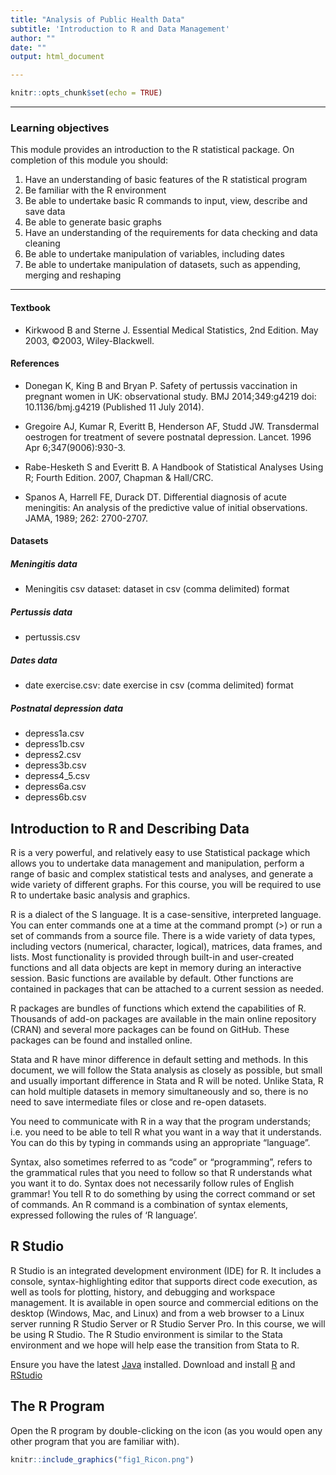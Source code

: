 ```yaml
---
title: "Analysis of Public Health Data"
subtitle: 'Introduction to R and Data Management'
author: ""
date: ""
output: html_document

---
```


```r
knitr::opts_chunk$set(echo = TRUE)
```

***
### Learning objectives

This module provides an introduction to the R statistical package. On completion of this module you should:


1. Have an understanding of basic features of the R statistical program 
2. Be familiar with the R environment 
3. Be able to undertake basic R commands to input, view, describe and save data 
4. Be able to generate basic graphs 
5. Have an understanding of the requirements for data checking and data cleaning 
6. Be able to undertake manipulation of variables, including dates 
7. Be able to undertake manipulation of datasets, such as appending, merging and reshaping

***

#### Textbook 
+	Kirkwood B and Sterne J. Essential Medical Statistics, 2nd Edition. May 2003, ©2003, Wiley-Blackwell. 

#### References 
+	Donegan K, King B and Bryan P. Safety of pertussis vaccination in pregnant women in UK: observational study. BMJ 2014;349:g4219 doi: 10.1136/bmj.g4219 (Published 11 July 2014). 

+	Gregoire AJ, Kumar R, Everitt B, Henderson AF, Studd JW. Transdermal oestrogen for treatment of severe postnatal depression. Lancet. 1996 Apr 6;347(9006):930-3. 

+ Rabe-Hesketh S and Everitt B. A Handbook of Statistical Analyses Using R; Fourth Edition. 2007, Chapman & Hall/CRC. 

+ Spanos A, Harrell FE, Durack DT. Differential diagnosis of acute meningitis: An analysis of the predictive value of initial observations. JAMA, 1989; 262: 2700-2707. 

#### Datasets 

##### *Meningitis data* 
+ Meningitis csv dataset: dataset in csv (comma delimited) format 

##### *Pertussis data*
+ pertussis.csv 

##### *Dates data*
+ date exercise.csv: date exercise in csv (comma delimited) format 

##### *Postnatal depression data* 
+	depress1a.csv
+ depress1b.csv 
+ depress2.csv 
+ depress3b.csv 
+ depress4_5.csv 
+ depress6a.csv 
+ depress6b.csv 



## Introduction to R and Describing Data

R is a very powerful, and relatively easy to use Statistical package which allows you to undertake data management and manipulation, perform a range of basic and complex statistical tests and analyses, and generate a wide variety of different graphs. For this course, you will be required to use R to undertake basic analysis and graphics.

R is a dialect of the S language. It is a case-sensitive, interpreted language. You can enter commands one at a time at the command prompt (>) or run a set of commands from a source file. There is a wide variety of data types, including vectors (numerical, character, logical), matrices, data frames, and lists. Most functionality is provided through built-in and user-created functions and all data objects are kept in memory during an interactive session. Basic functions are available by default. Other functions are contained in packages that can be attached to a current session as needed.

R packages are bundles of functions which extend the capabilities of R. Thousands of add-on packages are available in the main online repository (CRAN) and several more packages can be found on GitHub. These packages can be found and installed online. 

Stata and R have minor difference in default setting and methods. In this document, we will follow the Stata analysis as closely as possible, but small and usually important difference in Stata and R will be noted. Unlike Stata, R can hold multiple datasets in memory simultaneously and so, there is no need to save intermediate files or close and re-open datasets. 

You need to communicate with R in a way that the program understands; i.e. you need to be able to tell R what you want in a way that it understands. You can do this by typing in commands using an appropriate “language”.

Syntax, also sometimes referred to as “code” or “programming”, refers to the grammatical rules that you need to follow so that R understands what you want it to do. Syntax does not necessarily follow rules of English grammar! You tell R to do something by using the correct command or set of commands. An R command is a combination of syntax elements, expressed following the rules of ‘R language’. 


## R Studio

R Studio is an integrated development environment (IDE) for R. It includes a console, syntax-highlighting editor that supports direct code execution, as well as tools for plotting, history, and debugging and workspace management.  It is available in open source and commercial editions on the desktop (Windows, Mac, and Linux) and from a web browser to a Linux server running R Studio Server or R Studio Server Pro. In this course, we will be using R Studio. The R Studio environment is similar to the Stata environment and we hope will help ease the transition from Stata to R. 

Ensure you have the latest [Java](https://www.java.com/en/download/) installed. Download and install [R](https://cran.r-project.org/) and [RStudio](https://www.rstudio.com/products/rstudio/download/)

## The R Program 

Open the R program by double-clicking on the icon (as you would open any other program that you are familiar with).

```r
knitr::include_graphics("fig1_Ricon.png")
```

